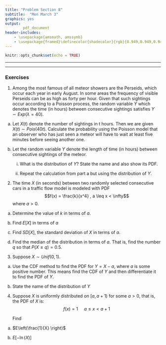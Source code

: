 ```yaml
---
title: "Problem Section 8"
subtitle:  "Mon March 3"
graphics: yes
output: 
        pdf_document
header-includes:
    - \usepackage{amsmath, amssymb}
    - \usepackage{framed}\definecolor{shadecolor}{rgb}{0.949,0.949,0.949}
---
```


```r
knitr::opts_chunk$set(echo = TRUE)

```

* * * 
\begin{shaded}

\textbf{Learning Outcomes}

The problems are designed to build conceptual understanding and problem-solving skills. The emphasis is on learning to find, evaluate and build confidence.
The specific tasks include: 

   - Calculate probabilities for the exponential distribution
   
   - Apply the law of the unconscious probabilist for a continuous random variable
  
   - Back up and support work with relevant explanations

 

\end{shaded}


* * *

### Exercises 


1. Among the most famous of all meteor showers are the Perseids, which occur each year in early August. In some areas the frequency of visible Perseids can be as high as forty per hour. Given that such sightings occur according to a Poisson process, the random variable $Y$ which denotes the time (in hours) between consecutive sightings satisfies $Y \sim Exp(\lambda = 40)$.

a. Let $X(t)$ denote the number of sightings in t hours. Then we are given $X(t) \sim Pois(40t)$.  Calculate the probability using the Poisson model that an observer who has just seen a meteor will have to wait at least five minutes before seeing another one.


b. Let the random variable $Y$ denote the length of time (in hours) between consecutive sightings of the meteor. 

    i. What is the distribution of $Y$? State the name and also show its PDF.

    ii. Repeat the calculation from part a but using the distribution of $Y$.


2. The time $X$ (in seconds) between two randomly selected consecutive
cars in a traffic flow model is modeled with PDF
$$f(x) = \frac{k}{x^4} , a \leq x < \infty$$
where $a > 0$.

a. Determine the value of $k$ in terms of $a$.

b. Find $E\left[X \right]$ in terms of $a$

c. Find $SD\left[X \right]$, the standard deviation of $X$ in terms of $a$.

d. Find the median of the distribution in terms of $a$. That is, find the number $q$ so that $P(X \leq q) = 0.5$.
    
3. Suppose $X \sim Unif(0,1)$. 

a. Use the CDF method to find the PDF for $Y = X -a$, where $a$ is some positive number. This means find the CDF of $Y$ and then differentiate it to find the PDF of $Y$.

b. State the name of the distribution of $Y$

4. Suppose $X$ is uniformly distributed on $[a, a+1)$ for some $a > 0$, that is, the PDF of $X$ is:
    $$f(x) = 1  \ \ \ \ \ a \leq x < a+1$$
   
    Find 

a. $E\left(\frac{1}{X} \right)$
    

b. $E\left[-\ln(X) \right]$


             

 